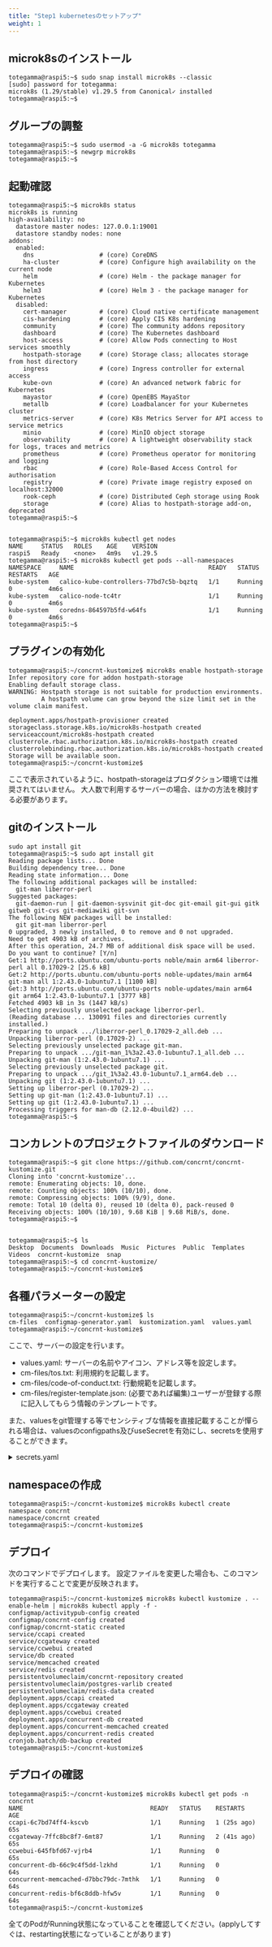 ```yaml
---
title: "Step1 kubernetesのセットアップ"
weight: 1
---
```


## microk8sのインストール
```
totegamma@raspi5:~$ sudo snap install microk8s --classic
[sudo] password for totegamma:
microk8s (1.29/stable) v1.29.5 from Canonical✓ installed
totegamma@raspi5:~$
```

## グループの調整
```
totegamma@raspi5:~$ sudo usermod -a -G microk8s totegamma
totegamma@raspi5:~$ newgrp microk8s
totegamma@raspi5:~$
```

## 起動確認
```
totegamma@raspi5:~$ microk8s status
microk8s is running
high-availability: no
  datastore master nodes: 127.0.0.1:19001
  datastore standby nodes: none
addons:
  enabled:
    dns                  # (core) CoreDNS
    ha-cluster           # (core) Configure high availability on the current node
    helm                 # (core) Helm - the package manager for Kubernetes
    helm3                # (core) Helm 3 - the package manager for Kubernetes
  disabled:
    cert-manager         # (core) Cloud native certificate management
    cis-hardening        # (core) Apply CIS K8s hardening
    community            # (core) The community addons repository
    dashboard            # (core) The Kubernetes dashboard
    host-access          # (core) Allow Pods connecting to Host services smoothly
    hostpath-storage     # (core) Storage class; allocates storage from host directory
    ingress              # (core) Ingress controller for external access
    kube-ovn             # (core) An advanced network fabric for Kubernetes
    mayastor             # (core) OpenEBS MayaStor
    metallb              # (core) Loadbalancer for your Kubernetes cluster
    metrics-server       # (core) K8s Metrics Server for API access to service metrics
    minio                # (core) MinIO object storage
    observability        # (core) A lightweight observability stack for logs, traces and metrics
    prometheus           # (core) Prometheus operator for monitoring and logging
    rbac                 # (core) Role-Based Access Control for authorisation
    registry             # (core) Private image registry exposed on localhost:32000
    rook-ceph            # (core) Distributed Ceph storage using Rook
    storage              # (core) Alias to hostpath-storage add-on, deprecated
totegamma@raspi5:~$


totegamma@raspi5:~$ microk8s kubectl get nodes
NAME     STATUS   ROLES    AGE    VERSION
raspi5   Ready    <none>   4m9s   v1.29.5
totegamma@raspi5:~$ microk8s kubectl get pods --all-namespaces
NAMESPACE     NAME                                     READY   STATUS    RESTARTS   AGE
kube-system   calico-kube-controllers-77bd7c5b-bqztq   1/1     Running   0          4m6s
kube-system   calico-node-tc4tr                        1/1     Running   0          4m6s
kube-system   coredns-864597b5fd-w64fs                 1/1     Running   0          4m6s
totegamma@raspi5:~$
```

## プラグインの有効化
```
totegamma@raspi5:~/concrnt-kustomize$ microk8s enable hostpath-storage
Infer repository core for addon hostpath-storage
Enabling default storage class.
WARNING: Hostpath storage is not suitable for production environments.
         A hostpath volume can grow beyond the size limit set in the volume claim manifest.

deployment.apps/hostpath-provisioner created
storageclass.storage.k8s.io/microk8s-hostpath created
serviceaccount/microk8s-hostpath created
clusterrole.rbac.authorization.k8s.io/microk8s-hostpath created
clusterrolebinding.rbac.authorization.k8s.io/microk8s-hostpath created
Storage will be available soon.
totegamma@raspi5:~/concrnt-kustomize$
```

ここで表示されているように、hostpath-storageはプロダクション環境では推奨されてはいません。
大人数で利用するサーバーの場合、ほかの方法を検討する必要があります。

## gitのインストール
```
sudo apt install git
totegamma@raspi5:~$ sudo apt install git
Reading package lists... Done
Building dependency tree... Done
Reading state information... Done
The following additional packages will be installed:
  git-man liberror-perl
Suggested packages:
  git-daemon-run | git-daemon-sysvinit git-doc git-email git-gui gitk gitweb git-cvs git-mediawiki git-svn
The following NEW packages will be installed:
  git git-man liberror-perl
0 upgraded, 3 newly installed, 0 to remove and 0 not upgraded.
Need to get 4903 kB of archives.
After this operation, 24.7 MB of additional disk space will be used.
Do you want to continue? [Y/n]
Get:1 http://ports.ubuntu.com/ubuntu-ports noble/main arm64 liberror-perl all 0.17029-2 [25.6 kB]
Get:2 http://ports.ubuntu.com/ubuntu-ports noble-updates/main arm64 git-man all 1:2.43.0-1ubuntu7.1 [1100 kB]
Get:3 http://ports.ubuntu.com/ubuntu-ports noble-updates/main arm64 git arm64 1:2.43.0-1ubuntu7.1 [3777 kB]
Fetched 4903 kB in 3s (1447 kB/s)
Selecting previously unselected package liberror-perl.
(Reading database ... 130091 files and directories currently installed.)
Preparing to unpack .../liberror-perl_0.17029-2_all.deb ...
Unpacking liberror-perl (0.17029-2) ...
Selecting previously unselected package git-man.
Preparing to unpack .../git-man_1%3a2.43.0-1ubuntu7.1_all.deb ...
Unpacking git-man (1:2.43.0-1ubuntu7.1) ...
Selecting previously unselected package git.
Preparing to unpack .../git_1%3a2.43.0-1ubuntu7.1_arm64.deb ...
Unpacking git (1:2.43.0-1ubuntu7.1) ...
Setting up liberror-perl (0.17029-2) ...
Setting up git-man (1:2.43.0-1ubuntu7.1) ...
Setting up git (1:2.43.0-1ubuntu7.1) ...
Processing triggers for man-db (2.12.0-4build2) ...
totegamma@raspi5:~$
```

## コンカレントのプロジェクトファイルのダウンロード
```
totegamma@raspi5:~$ git clone https://github.com/concrnt/concrnt-kustomize.git
Cloning into 'concrnt-kustomize'...
remote: Enumerating objects: 10, done.
remote: Counting objects: 100% (10/10), done.
remote: Compressing objects: 100% (9/9), done.
remote: Total 10 (delta 0), reused 10 (delta 0), pack-reused 0
Receiving objects: 100% (10/10), 9.68 KiB | 9.68 MiB/s, done.
totegamma@raspi5:~$


totegamma@raspi5:~$ ls
Desktop  Documents  Downloads  Music  Pictures  Public  Templates  Videos  concrnt-kustomize  snap
totegamma@raspi5:~$ cd concrnt-kustomize/
totegamma@raspi5:~/concrnt-kustomize$
```

## 各種パラメーターの設定

```
totegamma@raspi5:~/concrnt-kustomize$ ls
cm-files  configmap-generator.yaml  kustomization.yaml  values.yaml
totegamma@raspi5:~/concrnt-kustomize$
```

ここで、サーバーの設定を行います。
- values.yaml: サーバーの名前やアイコン、アドレス等を設定します。
- cm-files/tos.txt: 利用規約を記載します。
- cm-files/code-of-conduct.txt: 行動規範を記載します。
- cm-files/register-template.json: (必要であれば編集)ユーザーが登録する際に記入してもらう情報のテンプレートです。

また、valuesをgit管理する等でセンシティブな情報を直接記載することが憚られる場合は、valuesのconfigpaths及びuseSecretを有効にし、secretsを使用することができます。

<details>
<summary>secrets.yaml</summary>

```yaml
apiVersion: v1
kind: Secret
metadata:
  name: concrnt-secret
stringData:
  config.yaml: |
    server:
      dsn: "host=db user=postgres password=postgres dbname=concrnt port=5432 sslmode=disable"
      captchaSitekey: ""
      captchaSecret: ""
      vapidPublicKey: ""
      vapidPrivateKey: ""
    concrnt:
      privatekey: ""
---

apiVersion: v1
kind: Secret
metadata:
  name: activitypub-secret
stringData:
  apconfig.yaml: |
    apConfig:
      proxyPriv: ""
    server:
      dsn: "host=db user=postgres password=postgres dbname=concrnt port=5432 sslmode=disable"
---

apiVersion: v1
kind: Secret
metadata:
  name: mediaserver-secret
stringData:
  bucketName: ""
  endpointUrl: ""
  accessKeyId: ""
  accessKeySecret: ""
  publicBaseUrl: ""
  db_dsn: "host=db user=postgres password=postgres dbname=concrnt port=5432 sslmode=disable"
  quota: '1000000000'
  region: 'auto'

---

apiVersion: v1
kind: Secret
metadata:
  name: search-secret
stringData:
  DB_DSN: "host=db user=postgres password=postgres dbname=concrnt port=5432 sslmode=disable"
  REDIS_URL: "redis:6379"
  MEILISEARCH_URL: "http://meilisearch:7700"
  MEILISEARCH_KEY: "concrnt-meilisearch"
  MEILISEARCH_IDX: "concrnt"
  PORT: "8000"

---

apiVersion: v1
kind: Secret
metadata:
  name: postgres-secret
stringData:
  POSTGRES_USER: "postgres"
  POSTGRES_PASSWORD: "postgres"
  POSTGRES_DB: "concrnt"

---

apiVersion: v1
kind: Secret
metadata:
  name: meilisearch-secret
stringData:
  MEILI_MASTER_KEY: "concrnt-meilisearch"
```

</details>


## namespaceの作成
```
totegamma@raspi5:~/concrnt-kustomize$ microk8s kubectl create namespace concrnt
namespace/concrnt created
totegamma@raspi5:~/concrnt-kustomize$
```

## デプロイ

次のコマンドでデプロイします。
設定ファイルを変更した場合も、このコマンドを実行することで変更が反映されます。

```
totegamma@raspi5:~/concrnt-kustomize$ microk8s kubectl kustomize . --enable-helm | microk8s kubectl apply -f -
configmap/activitypub-config created
configmap/concrnt-config created
configmap/concrnt-static created
service/ccapi created
service/ccgateway created
service/ccwebui created
service/db created
service/memcached created
service/redis created
persistentvolumeclaim/concrnt-repository created
persistentvolumeclaim/postgres-varlib created
persistentvolumeclaim/redis-data created
deployment.apps/ccapi created
deployment.apps/ccgateway created
deployment.apps/ccwebui created
deployment.apps/concurrent-db created
deployment.apps/concurrent-memcached created
deployment.apps/concurrent-redis created
cronjob.batch/db-backup created
totegamma@raspi5:~/concrnt-kustomize$
```


## デプロイの確認

```
totegamma@raspi5:~/concrnt-kustomize$ microk8s kubectl get pods -n concrnt
NAME                                   READY   STATUS    RESTARTS      AGE
ccapi-6c7bd74ff4-kscvb                 1/1     Running   1 (25s ago)   65s
ccgateway-7ffc8bc8f7-6mt87             1/1     Running   2 (41s ago)   65s
ccwebui-645fbfd67-vjrb4                1/1     Running   0             65s
concurrent-db-66c9c4f5dd-lzkhd         1/1     Running   0             64s
concurrent-memcached-d7bbc79dc-7mthk   1/1     Running   0             64s
concurrent-redis-bf6c8ddb-hfw5v        1/1     Running   0             64s
totegamma@raspi5:~/concrnt-kustomize$

```

全てのPodがRunning状態になっていることを確認してください。(applyしてすぐは、restarting状態になっていることがあります)

